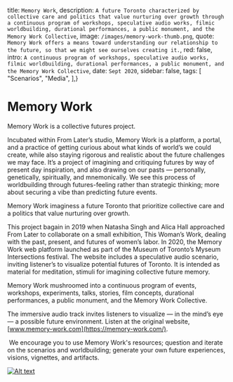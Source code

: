 
  title: `Memory Work`,
  description: `A future Toronto characterized by collective care and politics that value nurturing over growth through a continuous program of workshops, speculative audio works, filmic worldbuilding, durational performances, a public monument, and the Memory Work Collective`,
  image: `/images/memory-work-thumb.png`,
  quote: `Memory Work offers a means toward understanding our relationship to the future, so that we might see ourselves creating it.`,
  red: false,
  intro: `A continuous program of workshops, speculative audio works, filmic worldbuilding, durational performances, a public monument, and the Memory Work Collective`,
  date: `Sept 2020`,
  sidebar: false,
  tags: [
    "Scenarios",
    "Media",
  ],}


# Memory Work

Memory Work is a collective futures project. 


Incubated within From Later’s studio, Memory Work is a platform, a portal, and a practice of getting curious about what kinds of world’s we could create, while also staying rigorous and realistic about the future challenges we may face. It’s a project of imagining and critiquing futures by way of present day inspiration, and also drawing on our pasts — personally, genetically, spiritually, and mnemonically. We see this process of worldbuilding through futures-feeling rather than strategic thinking; more about securing a vibe than predicting future events. 


Memory Work imaginess a future Toronto that prioritize collective care and a politics that value nurturing over growth. 


This project bagain in 2019 when Natasha Singh and Alica Hall approached From Later to collaborate on a small exhibition, This Woman’s Work, dealing with the past, present, and futures of women’s labor. In 2020, the Memory Work web platform launched as part of the Museum of Toronto’s Myseum Intersections festival. The website includes a speculative audio scenario, inviting listener’s to visualize potential futures of Toronto. It is intended as material for meditation, stimuli for imagining collective future memory. 


Memory Work mushroomed into a continuous program of events, workshops, experiments, talks, stories, film concepts, durational performances, a public monument, and the Memory Work Collective. 


The immersive audio track invites listeners to visualize — in the mind’s eye — a possible future environment. Listen at the original website, [www.memory-work.com](https://memory-work.com/).  

‍
We encourage you to use Memory Work's resources; question and iterate on the scenarios and worldbuilding; generate your own future experiences, visions, vignettes, and artifacts.


[![Alt text](/images/mwweb.png)](https://memory-work.com/)

<Label meta={meta} />




